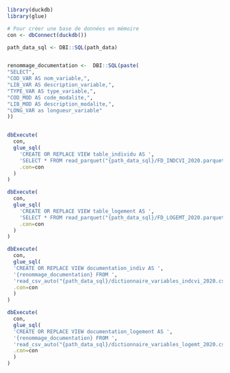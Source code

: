 ```r
library(duckdb)
library(glue)

# Pour créer une base de données en mémoire
con <- dbConnect(duckdb())

path_data_sql <- DBI::SQL(path_data)


renommage_documentation <-  DBI::SQL(paste(
"SELECT",
"COD_VAR AS nom_variable,",
"LIB_VAR AS description_variable,",
"TYPE_VAR AS type_variable,",
"COD_MOD AS code_modalite,",
"LIB_MOD AS description_modalite,",
"LONG_VAR as longueur_variable"
))


dbExecute(
  con,
  glue_sql(  
    'CREATE OR REPLACE VIEW table_individu AS ',
    'SELECT * FROM read_parquet("{path_data_sql}/FD_INDCVI_2020.parquet")',
    .con=con
  )
)

dbExecute(
  con,
  glue_sql(  
    'CREATE OR REPLACE VIEW table_logement AS ',
    'SELECT * FROM read_parquet("{path_data_sql}/FD_LOGEMT_2020.parquet")',
    .con=con
  )
)

dbExecute(
  con,
  glue_sql(
  'CREATE OR REPLACE VIEW documentation_indiv AS ',
  '{renommage_documentation} FROM ',
  'read_csv_auto("{path_data_sql}/dictionnaire_variables_indcvi_2020.csv", header=true)',
  .con=con
  )
)

dbExecute(
  con,
  glue_sql(
  'CREATE OR REPLACE VIEW documentation_logement AS ',
  '{renommage_documentation} FROM ',
  'read_csv_auto("{path_data_sql}/dictionnaire_variables_logemt_2020.csv", header=true)',
  .con=con
  )
)
```

